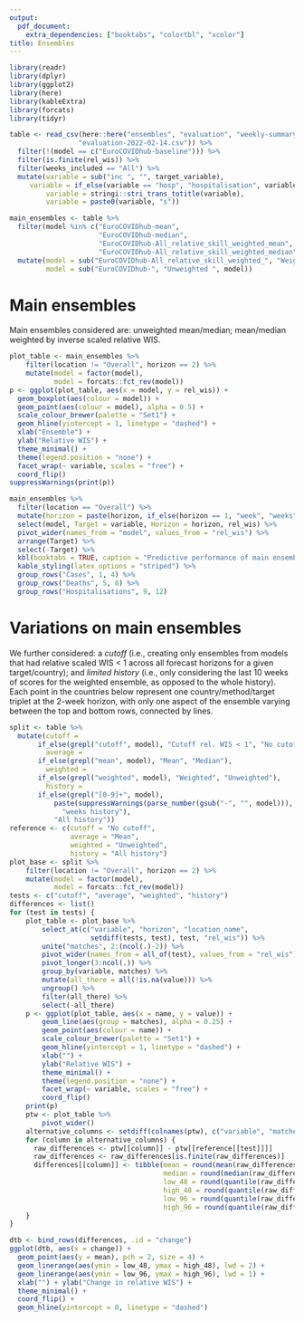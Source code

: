 ```yaml
---
output:
  pdf_document:
    extra_dependencies: ["booktabs", "colortbl", "xcolor"]
title: Ensembles
---
```


```r
library(readr)
library(dplyr)
library(ggplot2)
library(here)
library(kableExtra)
library(forcats)
library(tidyr)

table <- read_csv(here::here("ensembles", "evaluation", "weekly-summary",
			     "evaluation-2022-02-14.csv")) %>%
  filter(!(model == c("EuroCOVIDhub-baseline"))) %>%
  filter(is.finite(rel_wis)) %>%
  filter(weeks_included == "All") %>%
  mutate(variable = sub("inc ", "", target_variable),
	 variable = if_else(variable == "hosp", "hospitalisation", variable),
         variable = stringi::stri_trans_totitle(variable),
         variable = paste0(variable, "s"))

main_ensembles <- table %>%
  filter(model %in% c("EuroCOVIDhub-mean",
                      "EuroCOVIDhub-median",
                      "EuroCOVIDhub-All_relative_skill_weighted_mean",
                      "EuroCOVIDhub-All_relative_skill_weighted_median")) %>%
  mutate(model = sub("EuroCOVIDhub-All_relative_skill_weighted_", "Weighted ", model),
         model = sub("EuroCOVIDhub-", "Unweighted ", model))
```

# Main ensembles

Main ensembles considered are: unweighted mean/median; mean/median weighted by inverse scaled relative WIS.

```r
plot_table <- main_ensembles %>%
	filter(location != "Overall", horizon == 2) %>%
	mutate(model = factor(model),
	       model = forcats::fct_rev(model))
p <- ggplot(plot_table, aes(x = model, y = rel_wis)) +
  geom_boxplot(aes(colour = model)) +
  geom_point(aes(colour = model), alpha = 0.5) +
  scale_colour_brewer(palette = "Set1") +
  geom_hline(yintercept = 1, linetype = "dashed") +
  xlab("Ensemble") +
  ylab("Relative WIS") +
  theme_minimal() +
  theme(legend.position = "none") +
  facet_wrap(~ variable, scales = "free") +
  coord_flip()
suppressWarnings(print(p))
```

```r
main_ensembles %>%
  filter(location == "Overall") %>%
  mutate(horizon = paste(horizon, if_else(horizon == 1, "week", "weeks"))) %>%
  select(model, Target = variable, Horizon = horizon, rel_wis) %>%
  pivot_wider(names_from = "model", values_from = "rel_wis") %>%
  arrange(Target) %>%
  select(-Target) %>%
  kbl(booktabs = TRUE, caption = "Predictive performance of main ensembles, as measured by the scaled relative WIS.") %>%
  kable_styling(latex_options = "striped") %>%
  group_rows("Cases", 1, 4) %>%
  group_rows("Deaths", 5, 8) %>%
  group_rows("Hospitalisations", 9, 12)
```

# Variations on main ensembles

We further considered: a _cutoff_ (i.e., creating only ensembles from models that had relative scaled WIS < 1 across all forecast horizons for a given target/country); and _limited history_ (i.e., only considering the last 10 weeks of scores for the weighted ensemble, as opposed to the whole history). Each point in the countries below represent one country/method/target triplet at the 2-week horizon, with only one aspect of the ensemble varying between the top and bottom rows, connected by lines.

```r
split <- table %>%
  mutate(cutoff =
	   if_else(grepl("cutoff", model), "Cutoff rel. WIS < 1", "No cutoff"),
         average =
	   if_else(grepl("mean", model), "Mean", "Median"),
         weighted =
	   if_else(grepl("weighted", model), "Weighted", "Unweighted"),
         history =
	   if_else(grepl("[0-9]+", model),
		   paste(suppressWarnings(parse_number(gsub("-", "", model))),
			 "weeks history"),
		   "All history"))
reference <- c(cutoff = "No cutoff",
               average = "Mean",
               weighted = "Unweighted",
               history = "All history")
plot_base <- split %>%
	filter(location != "Overall", horizon == 2) %>%
	mutate(model = factor(model),
	       model = forcats::fct_rev(model))
tests <- c("cutoff", "average", "weighted", "history")
differences <- list()
for (test in tests) {
	plot_table <- plot_base %>%
		select_at(c("variable", "horizon", "location_name",
		            setdiff(tests, test), test, "rel_wis")) %>%
		unite("matches", 2:(ncol(.)-2)) %>%
		pivot_wider(names_from = all_of(test), values_from = "rel_wis") %>%
		pivot_longer(3:ncol(.)) %>%
		group_by(variable, matches) %>%
		mutate(all_there = all(!is.na(value))) %>%
		ungroup() %>%
		filter(all_there) %>%
		select(-all_there)
 	p <- ggplot(plot_table, aes(x = name, y = value)) +
		geom_line(aes(group = matches), alpha = 0.25) +
		geom_point(aes(colour = name)) +
		scale_colour_brewer(palette = "Set1") +
		geom_hline(yintercept = 1, linetype = "dashed") +
		xlab("") +
		ylab("Relative WIS") +
		theme_minimal() +
		theme(legend.position = "none") +
		facet_wrap(~ variable, scales = "free") +
		coord_flip()
	print(p)
	ptw <- plot_table %>%
		pivot_wider()
    alternative_columns <- setdiff(colnames(ptw), c("variable", "matches", reference[[test]]))
    for (column in alternative_columns) {
      raw_differences <- ptw[[column]] - ptw[[reference[[test]]]]
      raw_differences <- raw_differences[is.finite(raw_differences)]
      differences[[column]] <- tibble(mean = round(mean(raw_differences), 2),
                                      median = round(median(raw_differences), 2),
                                      low_48 = round(quantile(raw_differences, 0.26), 2),
                                      high_48 = round(quantile(raw_differences, 0.74), 2),
                                      low_96 = round(quantile(raw_differences, 0.02), 2),
                                      high_96 = round(quantile(raw_differences, 0.98), 2))
    }
}
```

```r
dtb <- bind_rows(differences, .id = "change")
ggplot(dtb, aes(x = change)) +
  geom_point(aes(y = mean), pch = 2, size = 4) +
  geom_linerange(aes(ymin = low_48, ymax = high_48), lwd = 2) +
  geom_linerange(aes(ymin = low_96, ymax = high_96), lwd = 1) +
  xlab("") + ylab("Change in relative WIS") +
  theme_minimal() +
  coord_flip() +
  geom_hline(yintercept = 0, linetype = "dashed")
```

